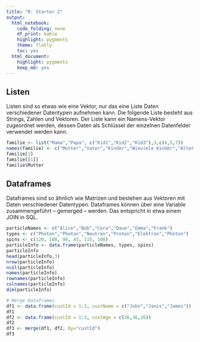 ```yaml
---
title: "R: Starter 2"
output:
  html_notebook:
    code_folding: none
    df_print: kable
    highlight: pygments
    theme: flatly
    toc: yes
  html_document:
    highlight: pygments
    keep_md: yes
---
```


## Listen

Listen sind so etwas wie eine Vektor, nur das eine Liste Daten verschiedener Datentypen aufnehmen kann. Die folgende Liste besteht aus Strings, Zahlen und Vektoren. Der Liste kann ein Namens-Vektor zugeordnet werden, dessen Daten als Schlüssel der einzelnen Datenfelder verwendet werden kann.

```r
familie <- list("Mama","Papa", c("Kid1","Kid2","Kid3"),3,c(4,5,7))
names(familie) <- c("Mutter","Vater","Kinder","Wieviele Kinder","Alter der Kinder")
familie[1]
familie[[1]]
familie$Mutter
```

## Dataframes

Dataframes sind so ähnlich wie Matrizen und bestehen aus Vektoren mit Daten verschiedener Datentypen. Dataframes können über eine Variable zusammengeführt -- gemerged -- werden. Das entspricht in etwa einem JOIN in SQL.

```r
particleNames <- c("Alice","Bob","Cora","Dave","Emma","Frank")
types <- c("Photon","Photon","Neutron","Proton","Elektron","Photon")
spins <- c(120, 108, 98, 45, 115, 100)
particleInfo <- data.frame(particleNames, types, spins)
particleInfo
head(particleInfo,3)
nrow(particleInfo)
ncol(particleInfo)
names(particleInfo)
rownames(particleInfo)
colnames(particleInfo)
dim(particleInfo)

# Merge Dataframes
df1 <- data.frame(custId = 1:3, custName = c("John","Janis","James"))
df1
df2 <- data.frame(custId = 1:3, custAge = c(36,36,26))
df2
df3 <- merge(df1, df2, by="custId")
df3
```

